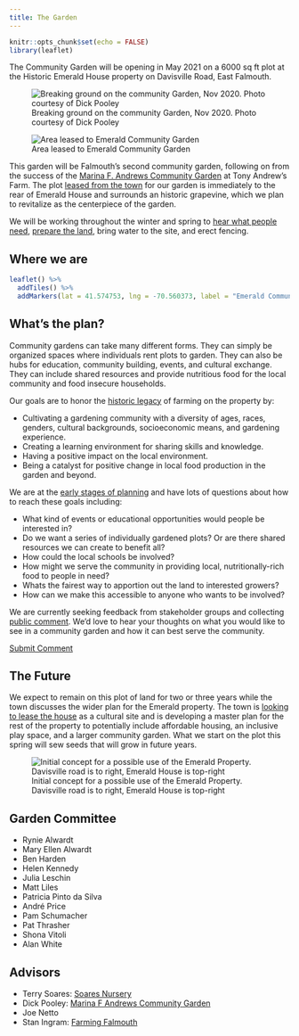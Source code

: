 ```yaml
---
title: The Garden
---
```


```r
knitr::opts_chunk$set(echo = FALSE)
library(leaflet)
```

The Community Garden will be opening in May 2021 on a 6000 sq ft plot at the Historic Emerald House property on Davisville Road, East Falmouth.

![Breaking ground on the community Garden, Nov 2020. Photo courtesy of Dick Pooley](/images/breaking_ground_thin.jpeg)

<div class = "float-right">
  ![Area leased to Emerald Community Garden](/images/garden_plot.jpeg)
</div>

This garden will be Falmouth's second community garden, following on from the success of the [Marina F. Andrews Community Garden](https://www.falmouthcommunitygarden.org/) at Tony Andrew's Farm. The plot [leased from the town](/blog/2020-11-09-land-leased-for-garden/) for our garden is immediately to the rear of Emerald House and surrounds an historic grapevine, which we plan to revitalize as the centerpiece of the garden. 

We will be working throughout the winter and spring to [hear what people need](/contact), [prepare the land](/blog/2020-11-14-breaking-ground/), bring water to the site, and erect fencing.

## Where we are

```r
leaflet() %>%
  addTiles() %>%
  addMarkers(lat = 41.574753, lng = -70.560373, label = "Emerald Community Garden")
```

## What's the plan?

Community gardens can take many different forms. They can simply be organized spaces where individuals rent plots to garden. They can also be hubs for education, community building, events, and cultural exchange. They can include shared resources and provide nutritious food for the local community and food insecure households.

Our goals are to honor the [historic legacy](/history) of farming on the property by:

* Cultivating a gardening community with a diversity of ages, races, genders, cultural backgrounds, socioeconomic means, and gardening experience.
* Creating a learning environment for sharing skills and knowledge.
* Having a positive impact on the local environment.
* Being a catalyst for positive change in local food production in the garden and beyond.

We are at the [early stages of planning](/blog/2020-12-20-blank-slate/) and have lots of questions about how to reach these goals including:

* What kind of events or educational opportunities would people be interested in?
* Do we want a series of individually gardened plots? Or are there shared resources we can create to benefit all?
* How could the local schools be involved?
* How might we serve the community in providing local, nutritionally-rich food to people in need?
* Whats the fairest way to apportion out the land to interested growers?
* How can we make this accessible to anyone who wants to be involved?

We are currently seeking feedback from stakeholder groups and collecting [public comment](/contact). We'd love to hear your thoughts on what you would like to see in a community garden and how it can best serve the community.

<a href="/contact" class="button">Submit Comment</a>

## The Future

We expect to remain on this plot of land for two or three years while the town discusses the wider plan for the Emerald property. The town is [looking to lease the house](https://www.falmouthma.gov/847/Procurement-Notices) as a cultural site and is developing a master plan for the rest of the property to potentially include affordable housing, an inclusive play space, and a larger community garden. What we start on the plot this spring will sew seeds that will grow in future years.

![Initial concept for a possible use of the Emerald Property. Davisville road is to right, Emerald House is top-right](/images/masterplan.jpeg)

## Garden Committee

* Rynie Alwardt
* Mary Ellen Alwardt
* Ben Harden
* Helen Kennedy
* Julia Leschin
* Matt Liles
* Patricia Pinto da Silva
* André Price
* Pam Schumacher
* Pat Thrasher
* Shona Vitoli
* Alan White

## Advisors

* Terry Soares: [Soares Nursery](https://www.soaresflowergardennursery.com/)
* Dick Pooley: [Marina F Andrews Community Garden](https://www.falmouthcommunitygarden.org/)
* Joe Netto
* Stan Ingram: [Farming Falmouth](https://www.farmingfalmouth.org/)